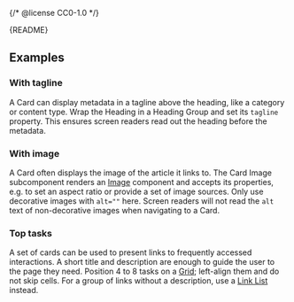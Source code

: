 {/* @license CC0-1.0 */}


<Meta of={CardStories} />

<Markdown>{README}</Markdown>

<Primary />

## Examples

### With tagline

A Card can display metadata in a tagline above the heading, like a category or content type.
Wrap the Heading in a Heading Group and set its `tagline` property.
This ensures screen readers read out the heading before the metadata.

<Canvas of={CardStories.WithTagline} />

### With image

A Card often displays the image of the article it links to.
The Card Image subcomponent renders an [Image](/docs/components-media-image--docs) component and accepts its properties, e.g. to set an aspect ratio or provide a set of image sources.
Only use decorative images with `alt=""` here. Screen readers will not read the `alt` text of non-decorative images when navigating to a Card.

<Canvas of={CardStories.WithImage} />

### Top tasks

A set of cards can be used to present links to frequently accessed interactions.
A short title and description are enough to guide the user to the page they need.
Position 4 to 8 tasks on a [Grid](/docs/components-layout-grid--docs); left-align them and do not skip cells.
For a group of links without a description, use a [Link List](/docs/components-navigation-link--docs) instead.

<Canvas of={CardStories.TopTasks} />
